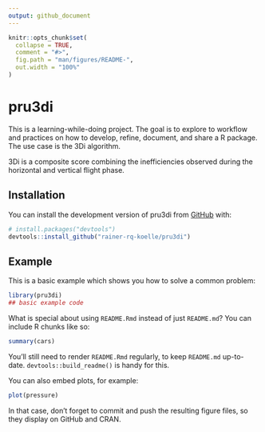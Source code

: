 ```yaml
---
output: github_document
---
```


<!-- README.md is generated from README.Rmd. Please edit that file -->

```r
knitr::opts_chunk$set(
  collapse = TRUE,
  comment = "#>",
  fig.path = "man/figures/README-",
  out.width = "100%"
)
```

# pru3di

<!-- badges: start -->
<!-- badges: end -->

This is a learning-while-doing project. The goal is to explore to workflow and 
practices on how to develop, refine, document, and share a R package.   
The use case is the 3Di algorithm.

3Di is a composite score combining the inefficiencies observed during the 
horizontal and vertical flight phase.

## Installation

You can install the development version of pru3di from [GitHub](https://github.com/) with:

``` r
# install.packages("devtools")
devtools::install_github("rainer-rq-koelle/pru3di")
```

## Example

This is a basic example which shows you how to solve a common problem:

```r
library(pru3di)
## basic example code
```

What is special about using `README.Rmd` instead of just `README.md`? You can include R chunks like so:

```r
summary(cars)
```

You'll still need to render `README.Rmd` regularly, to keep `README.md` up-to-date. `devtools::build_readme()` is handy for this.

You can also embed plots, for example:

```r
plot(pressure)
```

In that case, don't forget to commit and push the resulting figure files, so they display on GitHub and CRAN.
